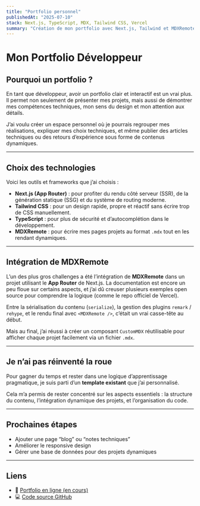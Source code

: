 ```yaml
---
title: "Portfolio personnel"
publishedAt: "2025-07-10"
stack: Next.js, TypeScript, MDX, Tailwind CSS, Vercel
summary: "Création de mon portfolio avec Next.js, Tailwind et MDXRemote. Objectif : présenter mes projets efficacement tout en apprenant des technos modernes."
---
```


# Mon Portfolio Développeur

## Pourquoi un portfolio ?

En tant que développeur, avoir un portfolio clair et interactif est un vrai plus. Il permet non seulement de présenter mes projets, mais aussi de démontrer mes compétences techniques, mon sens du design et mon attention aux détails.

J’ai voulu créer un espace personnel où je pourrais regrouper mes réalisations, expliquer mes choix techniques, et même publier des articles techniques ou des retours d’expérience sous forme de contenus dynamiques.

---

## Choix des technologies

Voici les outils et frameworks que j’ai choisis :

- **Next.js (App Router)** : pour profiter du rendu côté serveur (SSR), de la génération statique (SSG) et du système de routing moderne.
- **Tailwind CSS** : pour un design rapide, propre et réactif sans écrire trop de CSS manuellement.
- **TypeScript** : pour plus de sécurité et d’autocomplétion dans le développement.
- **MDXRemote** : pour écrire mes pages projets au format `.mdx` tout en les rendant dynamiques.

---

## Intégration de MDXRemote

L’un des plus gros challenges a été l’intégration de **MDXRemote** dans un projet utilisant le **App Router** de Next.js. La documentation est encore un peu floue sur certains aspects, et j’ai dû creuser plusieurs exemples open source pour comprendre la logique (comme le repo officiel de Vercel).

Entre la sérialisation du contenu (`serialize`), la gestion des plugins `remark` / `rehype`, et le rendu final avec `<MDXRemote />`, c’était un vrai casse-tête au début.

Mais au final, j’ai réussi à créer un composant `CustomMDX` réutilisable pour afficher chaque projet facilement via un fichier `.mdx`.

---

## Je n’ai pas réinventé la roue

Pour gagner du temps et rester dans une logique d’apprentissage pragmatique, je suis parti d’un **template existant** que j’ai personnalisé.

Cela m’a permis de rester concentré sur les aspects essentiels : la structure du contenu, l’intégration dynamique des projets, et l’organisation du code.

---

## Prochaines étapes

- Ajouter une page “blog” ou “notes techniques”
- Améliorer le responsive design
- Gérer une base de données pour des projets dynamiques

---

## Liens

- 🔗 [Portfolio en ligne (en cours)](https://ton-portoflio.netlify.app/)
- 💻 [Code source GitHub](https://github.com/ryodes/portfolio-nextjs)


